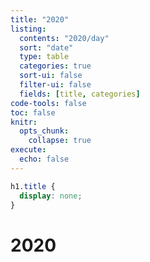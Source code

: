 ```yaml
---
title: "2020"
listing:
  contents: "2020/day"
  sort: "date"
  type: table
  categories: true
  sort-ui: false
  filter-ui: false
  fields: [title, categories]
code-tools: false
toc: false
knitr:
  opts_chunk: 
    collapse: true
execute:
  echo: false
---
```


```css
h1.title {
  display: none;
}
```

# [2020]{.primary}


